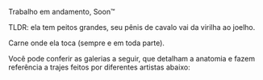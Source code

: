 
Trabalho em andamento, Soon&trade;

TLDR: ela tem peitos grandes, seu pênis de cavalo vai da virilha ao joelho.

Carne onde ela toca (sempre e em toda parte).

<StyledBlockquote blockquoteType={BlockquoteType.Info}>
Você pode conferir as galerias a seguir, que detalham a anatomia e fazem referência a trajes feitos por diferentes artistas abaixo:
</StyledBlockquote>